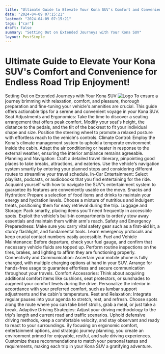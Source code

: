 ```yaml
---
title: "Ultimate Guide to Elevate Your Kona SUV's Comfort and Convenience for Endless Road Trip Enjoyment!"
date: "2024-04-09 07:15:21"
lastmod: "2024-04-09 07:15:21"
tags: ["car"]
draft: false
summary: "Setting Out on Extended Journeys with Your Kona SUV"
layout: PostSimple
---
```

# Ultimate Guide to Elevate Your Kona SUV's Comfort and Convenience for Endless Road Trip Enjoyment!
Setting Out on Extended Journeys with Your Kona SUV
<img alt="Logo" src="https://cdn.seniorsselection.com/src_image/68bbc498bf5373a51a2594ffa0547b51.webp"/>
To ensure a journey brimming with relaxation, comfort, and pleasure, thorough preparation and fine-tuning your vehicle's amenities are crucial. This guide offers actionable tips for a serene and convenient voyage in your Kona SUV.
Seat Adjustments and Ergonomics:
Take the time to discover a seating arrangement that offers peak comfort. Modify your seat's height, the distance to the pedals, and the tilt of the backrest to fit your individual shape and size. Position the steering wheel to promote a relaxed posture with effortless reach to the vehicle's controls.
Climate Control:
Employ the Kona's climate management system to uphold a temperate environment inside the cabin. Adapt the air conditioning or heater in response to the external weather, ensuring the interior ambiance remains agreeable.
Planning and Navigation:
Craft a detailed travel itinerary, pinpointing good places to take breaks, attractions, and eateries. Use the vehicle's navigation system smartly by entering your planned stops and considering different routes to streamline your travel schedule.
In-Car Entertainment:
Select playlists, podcasts, or audiobooks that you find entertaining for the ride. Acquaint yourself with how to navigate the SUV's entertainment system to guarantee its features are conveniently usable on the move.
Snacks and Hydration:
Prepare a selection of food items and drinks to maintain your energy and hydration levels. Choose a mixture of nutritious and indulgent treats, positioning them for easy retrieval during the trip.
Luggage and Storage:
Pack smartly, placing items you'll need frequently in accessible spots. Exploit the vehicle's built-in compartments to orderly stow away essentials and maintain them within arm's reach.
Safety and Emergency Preparedness:
Make sure you carry vital safety gear such as a first-aid kit, a sturdy flashlight, and fundamental tools. Learn emergency protocols and keep crucial contact numbers easily accessible.
Fuel and Vehicle Maintenance:
Before departure, check your fuel gauge, and confirm that necessary vehicle fluids are topped up. Perform routine inspections on the tires, brakes, and lighting to affirm they are functioning properly.
Connectivity and Communication:
Ascertain your mobile phone is fully charged, with multiple charging options at hand in your SUV. Arrange for hands-free usage to guarantee effortless and secure communication throughout your travels.
Comfort Accessories:
Think about acquiring additional comfort items like cushions, seat protectors, or sunshades to augment your comfort levels during the drive. Personalize the interior in accordance with your preferred comfort, such as lumbar support adjustments and the cabin's temperature.
Rest and Relaxation:
Integrate regular pauses into your agenda to stretch, rest, and refresh. Choose spots along the route where you can take brief strolls, grab a meal, or just take a break.
Adaptive Driving Strategies:
Adjust your driving methodology to the trip's length and current road and traffic scenarios. Uphold defensive driving methods, keep a comfortable velocity, and stay observant and ready to react to your surroundings.
By focusing on ergonomic comfort, entertainment options, and strategic journey planning, you create an environment primed for enjoyable, restful, and safe driving experiences. Customize these recommendations to match your personal tastes and requirements, making each trip in your Kona SUV a gratifying adventure.
        